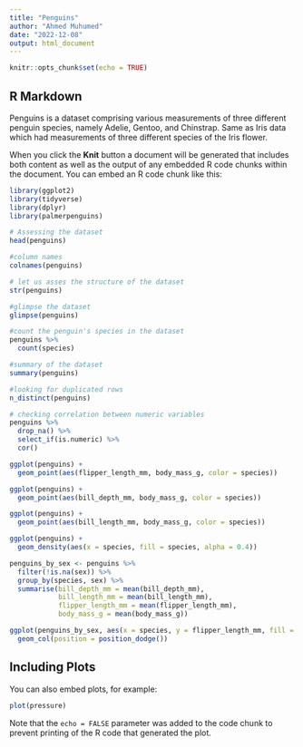 ```yaml
---
title: "Penguins"
author: "Ahmed Muhumed"
date: "2022-12-08"
output: html_document
---
```


```r
knitr::opts_chunk$set(echo = TRUE)
```

## R Markdown

Penguins is a dataset comprising various measurements of three different penguin species, namely Adelie, Gentoo, and Chinstrap. Same as Iris data which had measurements of three different species of the Iris flower.

When you click the **Knit** button a document will be generated that includes both content as well as the output of any embedded R code chunks within the document. You can embed an R code chunk like this:

```r
library(ggplot2)
library(tidyverse)
library(dplyr)
library(palmerpenguins)
```


```r
# Assessing the dataset
head(penguins)
```

```r
#column names
colnames(penguins)
```

```r
# let us asses the structure of the dataset
str(penguins)
```

```r
#glimpse the dataset
glimpse(penguins)
```

```r
#count the penguin's species in the dataset
penguins %>%
  count(species)
```

```r
#summary of the dataset
summary(penguins)
```

```r
#looking for duplicated rows
n_distinct(penguins)
```

```r
# checking correlation between numeric variables
penguins %>% 
  drop_na() %>% 
  select_if(is.numeric) %>% 
  cor()
```

```r
ggplot(penguins) +
  geom_point(aes(flipper_length_mm, body_mass_g, color = species))
```

```r
ggplot(penguins) +
  geom_point(aes(bill_depth_mm, body_mass_g, color = species))
```

```r
ggplot(penguins) +
  geom_point(aes(bill_length_mm, body_mass_g, color = species))
```
```r
ggplot(penguins) +
  geom_density(aes(x = species, fill = species, alpha = 0.4))
```

```r
penguins_by_sex <- penguins %>% 
  filter(!is.na(sex)) %>% 
  group_by(species, sex) %>% 
  summarise(bill_depth_mm = mean(bill_depth_mm),
            bill_length_mm = mean(bill_length_mm),
            flipper_length_mm = mean(flipper_length_mm),
            body_mass_g = mean(body_mass_g))
```
```r
ggplot(penguins_by_sex, aes(x = species, y = flipper_length_mm, fill = sex)) +
  geom_col(position = position_dodge())
```








## Including Plots

You can also embed plots, for example:

```r
plot(pressure)
```

Note that the `echo = FALSE` parameter was added to the code chunk to prevent printing of the R code that generated the plot.
